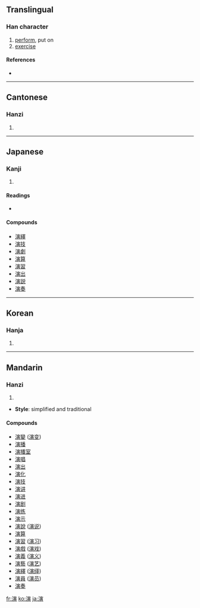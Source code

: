 ==Translingual==

===Han character===
{{Han char|rn=85|rad=水|as=11|sn=14|four=3318<sub>6</sub>|canj=水十一金 (EJMC), X水十一金 (XEJMC)}}

# [[perform]], put on
# [[exercise]]

====References====
* {{Han ref|kx=0645.230|dkj=18130|dj=1054.130|hdz=31730.030|uh=6F14|ud=28436|bh=BA74|bd=47732}}

----

==Cantonese==

===Hanzi===
{{yue-hanzi|jyut=|y=yin2}}

# {{defn|Cantonese|sort=水11}}

----

==Japanese==

===Kanji===
{{ja-kanji|grade=5|rs=水11}}

# {{defn|Japanese}}

====Readings====
* {{ja-readings|on=[[えん]] (en)|kun=[[のべる]] (noberu)}}

====Compounds====
* [[演繹]]
* [[演技]]
* [[演劇]]
* [[演算]]
* [[演習]]
* [[演出]]
* [[演説]]
* [[演奏]]

----

==Korean==

===Hanja===
{{ko-hanja|hangeul=연|eumhun=|rv=yeon|mr=yŏn|y=yen}}

# {{defn|Korean|sort=水11}}

----

==Mandarin==

===Hanzi===
{{cmn-hanzi|pin=[[yǎn]] ([[yan3]])|wg=yen<sup>3</sup>}}

# {{defn|Mandarin|sort=水11}}

* '''Style''': simplified and traditional

====Compounds====
* [[演變]] ([[演变]])
* [[演播]]
* [[演播室]]
* [[演唱]]
* [[演出]]
* [[演化]]
* [[演技]]
* [[演讲]]
* [[演进]]
* [[演剧]]
* [[演练]]
* [[演示]]
* [[演說]] ([[演说]])
* [[演算]]
* [[演習]] ([[演习]])
* [[演戲]] ([[演戏]])
* [[演義]] ([[演义]])
* [[演藝]] ([[演艺]])
* [[演繹]] ([[演绎]])
* [[演員]] ([[演员]])
* [[演奏]]

[[fr:演]]
[[ko:演]]
[[ja:演]]